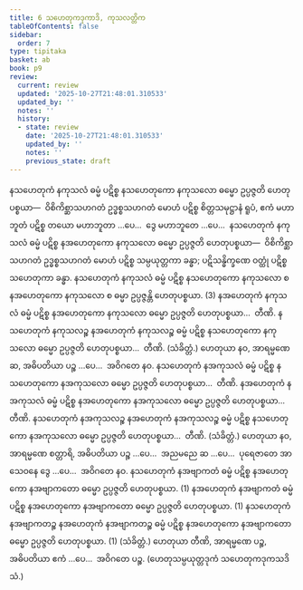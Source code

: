 ```yaml
---
title: 6 သဟေတုကဒုကာဒိ, ကုသလတ္တိက
tableOfContents: false
sidebar:
  order: 7
type: tipitaka
basket: ab
book: p9
review:
  current: review
  updated: '2025-10-27T21:48:01.310533'
  updated_by: ''
  notes: ''
  history:
  - state: review
    date: '2025-10-27T21:48:01.310533'
    updated_by: ''
    notes: ''
    previous_state: draft
---
```



<ReviewStatus review={frontmatter.review} showDetails={true} />

<HypothesisAnnotation frontmatter={frontmatter} />

<DynamicBreadcrumb />

<Division number="33" book="p9" e="ch" v="40" p="112">

<Paragraph number="91" book="p9">
နသဟေတုကံ နကုသလံ ဓမ္မံ ပဋိစ္စ နသဟေတုကော နကုသလော ဓမ္မော ဥပ္ပဇ္ဇတိ ဟေတုပစ္စယာ—  ဝိစိကိစ္ဆာသဟဂတံ ဥဒ္ဓစ္စသဟဂတံ မောဟံ ပဋိစ္စ စိတ္တသမုဋ္ဌာနံ ရူပံ, ဧကံ မဟာဘူတံ ပဋိစ္စ တယော မဟာဘူတာ …ပေ…  ဒွေ မဟာဘူတေ …ပေ…  နသဟေတုကံ နကုသလံ ဓမ္မံ ပဋိစ္စ နအဟေတုကော နကုသလော ဓမ္မော ဥပ္ပဇ္ဇတိ ဟေတုပစ္စယာ—  ဝိစိကိစ္ဆာသဟဂတံ ဥဒ္ဓစ္စသဟဂတံ မောဟံ ပဋိစ္စ သမ္ပယုတ္တကာ ခန္ဓာ; ပဋိသန္ဓိက္ခဏေ ဝတ္ထုံ ပဋိစ္စ သဟေတုကာ ခန္ဓာ. နသဟေတုကံ နကုသလံ ဓမ္မံ ပဋိစ္စ နသဟေတုကော နကုသလော စ နအဟေတုကော နကုသလော စ ဓမ္မာ ဥပ္ပဇ္ဇန္တိ ဟေတုပစ္စယာ. (3)
</Paragraph>

<Paragraph number="92" book="p9">
နအဟေတုကံ နကုသလံ ဓမ္မံ ပဋိစ္စ နအဟေတုကော နကုသလော ဓမ္မော ဥပ္ပဇ္ဇတိ ဟေတုပစ္စယာ…  တီဏိ.
</Paragraph>

<Paragraph number="93" book="p9">
နသဟေတုကံ နကုသလဉ္စ နအဟေတုကံ နကုသလဉ္စ ဓမ္မံ ပဋိစ္စ နသဟေတုကော နကုသလော ဓမ္မော ဥပ္ပဇ္ဇတိ ဟေတုပစ္စယာ…  တီဏိ. (သံခိတ္တံ.)
</Paragraph>

<Paragraph number="94" book="p9">
ဟေတုယာ နဝ, အာရမ္မဏေ ဆ, အဓိပတိယာ ပဉ္စ …ပေ…  အဝိဂတေ နဝ.
</Paragraph>

</Division>
<Division number="34" book="p9" e="ch" v="40" p="113">

<Paragraph number="95" book="p9">
နသဟေတုကံ နအကုသလံ ဓမ္မံ ပဋိစ္စ နသဟေတုကော နအကုသလော ဓမ္မော ဥပ္ပဇ္ဇတိ ဟေတုပစ္စယာ…  တီဏိ.
</Paragraph>

<Paragraph number="96" book="p9">
နအဟေတုကံ နအကုသလံ ဓမ္မံ ပဋိစ္စ နအဟေတုကော နအကုသလော ဓမ္မော ဥပ္ပဇ္ဇတိ ဟေတုပစ္စယာ…  တီဏိ.
</Paragraph>

<Paragraph number="97" book="p9">
နသဟေတုကံ နအကုသလဉ္စ နအဟေတုကံ နအကုသလဉ္စ ဓမ္မံ ပဋိစ္စ နသဟေတုကော နအကုသလော ဓမ္မော ဥပ္ပဇ္ဇတိ ဟေတုပစ္စယာ…  တီဏိ. (သံခိတ္တံ.)
</Paragraph>

<Paragraph number="98" book="p9">
ဟေတုယာ နဝ, အာရမ္မဏေ စတ္တာရိ, အဓိပတိယာ ပဉ္စ …ပေ…  အညမညေ ဆ …ပေ…  ပုရေဇာတေ အာသေဝနေ ဒွေ …ပေ…  အဝိဂတေ နဝ.
</Paragraph>

</Division>
<Division number="35" book="p9" e="ch" v="40" p="113">

<Paragraph number="99" book="p9">
နသဟေတုကံ နအဗျာကတံ ဓမ္မံ ပဋိစ္စ နအဟေတုကော နအဗျာကတော ဓမ္မော ဥပ္ပဇ္ဇတိ ဟေတုပစ္စယာ. (1)
</Paragraph>

<Paragraph number="100" book="p9">
နအဟေတုကံ နအဗျာကတံ ဓမ္မံ ပဋိစ္စ နအဟေတုကော နအဗျာကတော ဓမ္မော ဥပ္ပဇ္ဇတိ ဟေတုပစ္စယာ. (1)
</Paragraph>

<Paragraph number="101" book="p9">
နသဟေတုကံ နအဗျာကတဉ္စ နအဟေတုကံ နအဗျာကတဉ္စ ဓမ္မံ ပဋိစ္စ နအဟေတုကော နအဗျာကတော ဓမ္မော ဥပ္ပဇ္ဇတိ ဟေတုပစ္စယာ. (1) (သံခိတ္တံ.)
</Paragraph>

<Paragraph number="102" book="p9">
ဟေတုယာ တီဏိ, အာရမ္မဏေ ပဉ္စ, အဓိပတိယာ ဧကံ …ပေ…  အဝိဂတေ ပဉ္စ.
</Paragraph>

<Paragraph number="103" book="p9">
(ဟေတုသမ္ပယုတ္တဒုကံ သဟေတုကဒုကသဒိသံ.)
</Paragraph>
</Division>